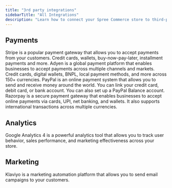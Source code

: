 ```yaml
---
title: "3rd party integrations"
sidebarTitle: "All Integrations"
description: "Learn how to connect your Spree Commerce store to third-party services and platforms."
---
```


## Payments

<CardGroup>
  <Card title="Stripe" href="/integrations/payments/stripe" img="/images/integrations/logos/stripe.png">
    Stripe is a popular payment gateway that allows you to accept payments from your customers. Credit cards, wallets, buy-now-pay-later, installment payments and more.
  </Card>
  <Card title="Adyen" href="/integrations/payments/adyen" img="/images/integrations/logos/adyen.png">
    Adyen is a global payment platform that enables businesses to accept payments across multiple channels and markets. Credit cards, digital wallets, BNPL, local payment methods, and more across 150+ currencies.
  </Card>
  <Card title="PayPal" href="/integrations/payments/paypal" img="/images/integrations/logos/paypal.png">
    PayPal is an online payment system that allows you to send and receive money around the world. You can link your credit card, debit card, or bank account. You can also set up a PayPal Balance account.
  </Card>
  <Card title="RazorPay" href="/integrations/payments/razorpay" img="/images/integrations/logos/razorpay.png">
    Razorpay is a secure payment gateway that enables businesses to accept online payments via cards, UPI, net banking, and wallets. It also supports international transactions across multiple currencies.
  </Card>
</CardGroup>

## Analytics

<CardGroup>
  <Card title="Google Analytics 4" href="/integrations/analytics/google-analytics" img="/images/integrations/logos/google-analytics.png">
    Google Analytics 4 is a powerful analytics tool that allows you to track user behavior, sales performance, and marketing effectiveness across your store.
  </Card>
</CardGroup>

## Marketing

<CardGroup>
  <Card title="Klaviyo" href="/integrations/marketing/klaviyo" img="/images/integrations/logos/klaviyo.png">
    Klaviyo is a marketing automation platform that allows you to send email campaigns to your customers.
  </Card>
</CardGroup>
